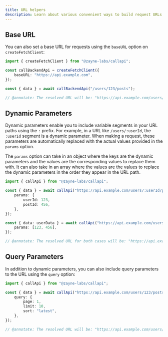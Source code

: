 ```yaml
---
title: URL helpers
description: Learn about various convenient ways to build request URLs in CallApi
---
```


## Base URL

You can also set a base URL for requests using the `baseURL` option on `createFetchClient`:

```ts twoslash title="api.ts"
import { createFetchClient } from "@zayne-labs/callapi";

const callBackendApi = createFetchClient({
	baseURL: "https://api.example.com",
});

const { data } = await callBackendApi("/users/123/posts");

// @annotate: The resolved URL will be: "https://api.example.com/users/123/posts"
```

## Dynamic Parameters

Dynamic parameters enable you to include variable segments in your URL paths using the `:` prefix. For example, in a URL like `/users/:userId`, the `:userId` segment is a dynamic parameter. When making a request, these parameters are automatically replaced with the actual values provided in the `params` option.

The `params` option can take in an object where the keys are the dynamic parameters and the values are the corresponding values to replace them with. It can also take in an array where the values are the values to replace the dynamic parameters in the order they appear in the URL path.

```ts twoslash title="api.ts"
import { callApi } from "@zayne-labs/callapi";

const { data } = await callApi("https://api.example.com/users/:userId/posts/:postId", {
	params: {
		userId: 123,
		postId: 456,
	},
});

const { data: userData } = await callApi("https://api.example.com/users/:userId/posts/:postId", {
	params: [123, 456],
});

// @annotate: The resolved URL for both cases will be: "https://api.example.com/users/123/posts/456"
```

## Query Parameters

In addition to dynamic parameters, you can also include query parameters to the URL using the `query` option:

```ts twoslash title="api.ts"
import { callApi } from "@zayne-labs/callapi";

const { data } = await callApi("https://api.example.com/users/123/posts", {
	query: {
		page: 1,
		limit: 10,
		sort: "latest",
	},
});

// @annotate: The resolved URL will be: "https://api.example.com/users/123/posts?page=1&limit=10&sort=latest"
```
